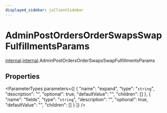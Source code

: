 ```yaml
---
displayed_sidebar: jsClientSidebar
---
```



# AdminPostOrdersOrderSwapsSwapFulfillmentsParams

[internal](../../admin_discounts/modules/admin_discounts.internal.mdx).[internal](../modules/admin_discounts.internal.internal.mdx).AdminPostOrdersOrderSwapsSwapFulfillmentsParams

## Properties

<ParameterTypes parameters={[
  {
    "name": "expand",
    "type": "`string`",
    "description": "",
    "optional": true,
    "defaultValue": "",
    "children": []
  },
  {
    "name": "fields",
    "type": "`string`",
    "description": "",
    "optional": true,
    "defaultValue": "",
    "children": []
  }
]} />
